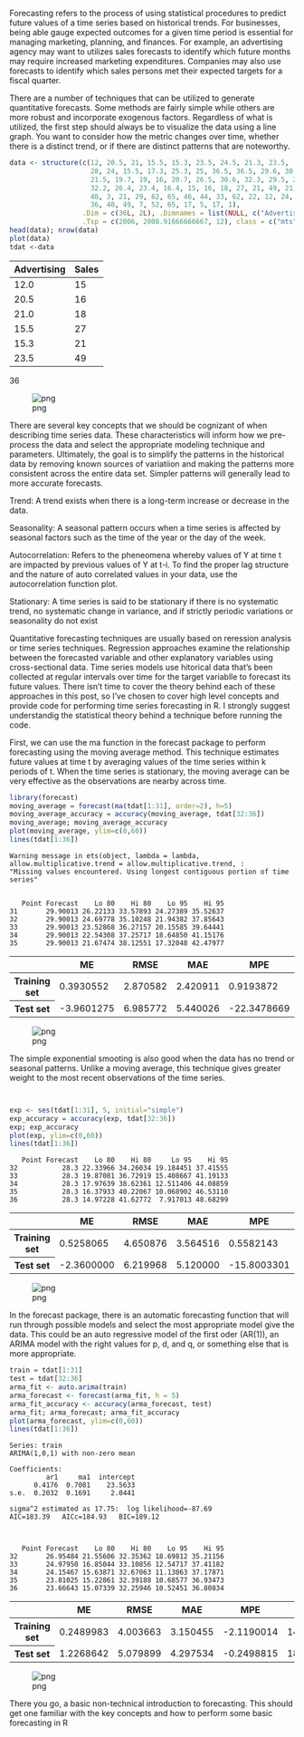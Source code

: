 
Forecasting refers to the process of using statistical procedures to predict future values of a time series based on historical trends. For businesses, being able gauge expected outcomes for a given time period is essential for managing marketing, planning, and finances. For example, an advertising agency may want to utilizes sales forecasts to identify which future months may require increased marketing expenditures. Companies may also use forecasts to identify which sales persons met their expected targets for a fiscal quarter.

There are a number of techniques that can be utilized to generate quantitative forecasts. Some methods are fairly simple while others are more robust and incorporate exogenous factors. Regardless of what is utilized, the first step should always be to visualize the data using a line graph. You want to consider how the metric changes over time, whether there is a distinct trend, or if there are distinct patterns that are noteworthy.






```R
data <- structure(c(12, 20.5, 21, 15.5, 15.3, 23.5, 24.5, 21.3, 23.5,
                    28, 24, 15.5, 17.3, 25.3, 25, 36.5, 36.5, 29.6, 30.5, 28, 26,
                    21.5, 19.7, 19, 16, 20.7, 26.5, 30.6, 32.3, 29.5, 28.3, 31.3,
                    32.2, 26.4, 23.4, 16.4, 15, 16, 18, 27, 21, 49, 21, 22, 28, 36,
                    40, 3, 21, 29, 62, 65, 46, 44, 33, 62, 22, 12, 24, 3, 5, 14,
                    36, 40, 49, 7, 52, 65, 17, 5, 17, 1),
                  .Dim = c(36L, 2L), .Dimnames = list(NULL, c("Advertising", "Sales")),
                  .Tsp = c(2006, 2008.91666666667, 12), class = c("mts", "ts", "matrix"))
head(data); nrow(data)
plot(data)
tdat <-data
```


<table>
<thead><tr><th>Advertising</th><th>Sales</th></tr></thead>
<tbody>
	<tr><td>12.0</td><td>15  </td></tr>
	<tr><td>20.5</td><td>16  </td></tr>
	<tr><td>21.0</td><td>18  </td></tr>
	<tr><td>15.5</td><td>27  </td></tr>
	<tr><td>15.3</td><td>21  </td></tr>
	<tr><td>23.5</td><td>49  </td></tr>
</tbody>
</table>




36



![png](output_1_2.png)


There are several key concepts that we should be cognizant of when describing time series data. These characteristics will inform how we pre-process the data and select the appropriate modeling technique and parameters. Ultimately, the goal is to simplify the patterns in the historical data by removing known sources of variatiion and making the patterns more consistent across the entire data set. Simpler patterns will generally lead to more accurate forecasts.

Trend: A trend exists when there is a long-term increase or decrease in the data.

Seasonality: A seasonal pattern occurs when a time series is affected by seasonal factors such as the time of the year or the day of the week.

Autocorrelation: Refers to the pheneomena whereby values of Y at time t are impacted by previous values of Y at t-i. To find the proper lag structure and the nature of auto correlated values in your data, use the autocorrelation function plot.

Stationary: A time series is said to be stationary if there is no systematic trend, no systematic change in variance, and if strictly periodic variations or seasonality do not exist

Quantitative forecasting techniques are usually based on reression analysis or time series techniques. Regression approaches examine the relationship between the forecasted variable and other explanatory variables using cross-sectional data. Time series models use hitorical data that’s been collected at regular intervals over time for the target variablle to forecast its future values. There isn’t time to cover the theory behind each of these approaches in this post, so I’ve chosen to cover high level concepts and provide code for performing time series forecasting in R. I strongly suggest understandig the statistical theory behind a technique before running the code.

First, we can use the ma function in the forecast package to perform forecasting using the moving average method. This technique estimates future values at time t by averaging values of the time series within k periods of t. When the time series is stationary, the moving average can be very effective as the observations are nearby across time.




```R
library(forecast)
moving_average = forecast(ma(tdat[1:31], order=2), h=5)
moving_average_accuracy = accuracy(moving_average, tdat[32:36])
moving_average; moving_average_accuracy
plot(moving_average, ylim=c(0,60))
lines(tdat[1:36])
```

    Warning message in ets(object, lambda = lambda, allow.multiplicative.trend = allow.multiplicative.trend, :
    "Missing values encountered. Using longest contiguous portion of time series"


       Point Forecast    Lo 80    Hi 80    Lo 95    Hi 95
    31       29.90013 26.22133 33.57893 24.27389 35.52637
    32       29.90013 24.69778 35.10248 21.94382 37.85643
    33       29.90013 23.52868 36.27157 20.15585 39.64441
    34       29.90013 22.54308 37.25717 18.64850 41.15176
    35       29.90013 21.67474 38.12551 17.32048 42.47977



<table>
<thead><tr><th></th><th>ME</th><th>RMSE</th><th>MAE</th><th>MPE</th><th>MAPE</th><th>MASE</th><th>ACF1</th></tr></thead>
<tbody>
	<tr><th>Training set</th><td> 0.3930552 </td><td>2.870582   </td><td>2.420911   </td><td>  0.9193872</td><td>10.08644   </td><td>0.9656057  </td><td>0.5547122  </td></tr>
	<tr><th>Test set</th><td>-3.9601275 </td><td>6.985772   </td><td>5.440026   </td><td>-22.3478669</td><td>26.99383   </td><td>2.1698107  </td><td>       NA  </td></tr>
</tbody>
</table>




![png](output_3_3.png)


The simple exponential smooting is also good when the data has no trend or seasonal patterns. Unlike a moving average, this technique gives greater weight to the most recent observations of the time series.



```R


exp <- ses(tdat[1:31], 5, initial="simple")
exp_accuracy = accuracy(exp, tdat[32:36])
exp; exp_accuracy
plot(exp, ylim=c(0,60))
lines(tdat[1:36])
```


       Point Forecast    Lo 80    Hi 80     Lo 95    Hi 95
    32           28.3 22.33966 34.26034 19.184451 37.41555
    33           28.3 19.87081 36.72919 15.408667 41.19133
    34           28.3 17.97639 38.62361 12.511406 44.08859
    35           28.3 16.37933 40.22067 10.068902 46.53110
    36           28.3 14.97228 41.62772  7.917013 48.68299



<table>
<thead><tr><th></th><th>ME</th><th>RMSE</th><th>MAE</th><th>MPE</th><th>MAPE</th><th>MASE</th><th>ACF1</th></tr></thead>
<tbody>
	<tr><th>Training set</th><td> 0.5258065 </td><td>4.650876   </td><td>3.564516   </td><td>  0.5582143</td><td>15.44111   </td><td>0.9677419  </td><td>0.1028762  </td></tr>
	<tr><th>Test set</th><td>-2.3600000 </td><td>6.219968   </td><td>5.120000   </td><td>-15.8003301</td><td>24.47892   </td><td>1.3900452  </td><td>       NA  </td></tr>
</tbody>
</table>




![png](output_5_2.png)


In the forecast package, there is an automatic forecasting function that will run through possible models and select the most appropriate model give the data. This could be an auto regressive model of the first oder (AR(1)), an ARIMA model with the right values for p, d, and q, or something else that is more appropriate.



```R
train = tdat[1:31]
test = tdat[32:36]
arma_fit <- auto.arima(train)
arma_forecast <- forecast(arma_fit, h = 5)
arma_fit_accuracy <- accuracy(arma_forecast, test)
arma_fit; arma_forecast; arma_fit_accuracy
plot(arma_forecast, ylim=c(0,60))
lines(tdat[1:36])
```


    Series: train 
    ARIMA(1,0,1) with non-zero mean 
    
    Coefficients:
             ar1     ma1  intercept
          0.4176  0.7081    23.5633
    s.e.  0.2032  0.1691     2.0441
    
    sigma^2 estimated as 17.75:  log likelihood=-87.69
    AIC=183.39   AICc=184.93   BIC=189.12



       Point Forecast    Lo 80    Hi 80    Lo 95    Hi 95
    32       26.95484 21.55606 32.35362 18.69812 35.21156
    33       24.97950 16.85044 33.10856 12.54717 37.41182
    34       24.15467 15.63871 32.67063 11.13063 37.17871
    35       23.81025 15.22861 32.39188 10.68577 36.93473
    36       23.66643 15.07339 32.25946 10.52451 36.80834



<table>
<thead><tr><th></th><th>ME</th><th>RMSE</th><th>MAE</th><th>MPE</th><th>MAPE</th><th>MASE</th><th>ACF1</th></tr></thead>
<tbody>
	<tr><th>Training set</th><td>0.2489983 </td><td>4.003663  </td><td>3.150455  </td><td>-2.1190014</td><td>14.43540  </td><td>0.855327  </td><td>-0.1393366</td></tr>
	<tr><th>Test set</th><td>1.2268642 </td><td>5.079899  </td><td>4.297534  </td><td>-0.2498815</td><td>18.17439  </td><td>1.166751  </td><td>        NA</td></tr>
</tbody>
</table>




![png](output_7_3.png)


There you go, a basic non-technical introduction to forecasting. This should get one familiar with the key concepts and how to perform some basic forecasting in R
